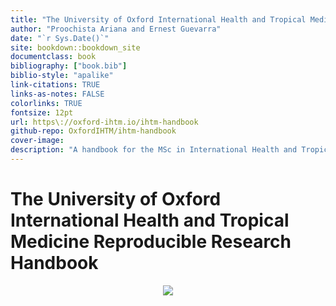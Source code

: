 ```yaml
--- 
title: "The University of Oxford International Health and Tropical Medicine R and Reproducible Research Handbook"
author: "Proochista Ariana and Ernest Guevarra"
date: "`r Sys.Date()`"
site: bookdown::bookdown_site
documentclass: book
bibliography: ["book.bib"]
biblio-style: "apalike"
link-citations: TRUE
links-as-notes: FALSE
colorlinks: TRUE
fontsize: 12pt
url: https\://oxford-ihtm.io/ihtm-handbook
github-repo: OxfordIHTM/ihtm-handbook
cover-image: 
description: "A handbook for the MSc in International Health and Tropical Medicine Course on R and Reproducible Research"
---
```


# The University of Oxford International Health and Tropical Medicine Reproducible Research Handbook {-}


<center>
![]("https://raw.githubusercontent.com/proochista/www/master/assets/images/icon.png")
</center>


